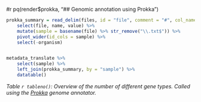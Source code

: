 #r pq(render$prokka, "## Genomic annotation using Prokka")

```r



prokka_summary = read_delim(files, id = "file", comment = "#", col_names = c("name", "value"), delim = ": ") %>%
    select(file, name, value) %>%
    mutate(sample = basename(file) %>% str_remove("\\.txt$")) %>%
    pivot_wider(id_cols = sample) %>%
    select(-organism)


metadata_translate %>%
    select(sample) %>%
    left_join(prokka_summary, by = "sample") %>%
    datatable()


```

*Table `r tableno()`: Overview of the number of different gene types. Called using the [Prokka](https://github.com/tseemann/prokka) genome annotator.*
